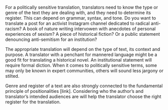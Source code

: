 
For a politically sensitive translation, translators need to know the type or genre of the text they are dealing with, and they need to determine its register. This can depend on grammar, syntax, and tone. Do you want to translate a post for an activist Instagram channel dedicated to radical anti-racism? A book of nature writing intervowen with anecdotes of personal experiences of sexism? A piece of historical fiction? Or a public statement denouncing anti-semitism for an institution?

The appropriate translation will depend on the type of text, its context and purpose. A translator with a penchant for mannered language might be a good fit for translating a historical novel. An institutional statement will require formal diction. When it comes to politically sensitive terms, some may only be known in expert communities, others will sound less jargony or stilted.

Genre and register of a text are also strongly connected to the fundamental principle of positionalities [link]. Considering who the author’s and translator’s intended audiences are will help the translator choose the right register for the translation.

<TermExampleContainer>
    <TermExample term="microaggressions" />
</TermExampleContainer>
